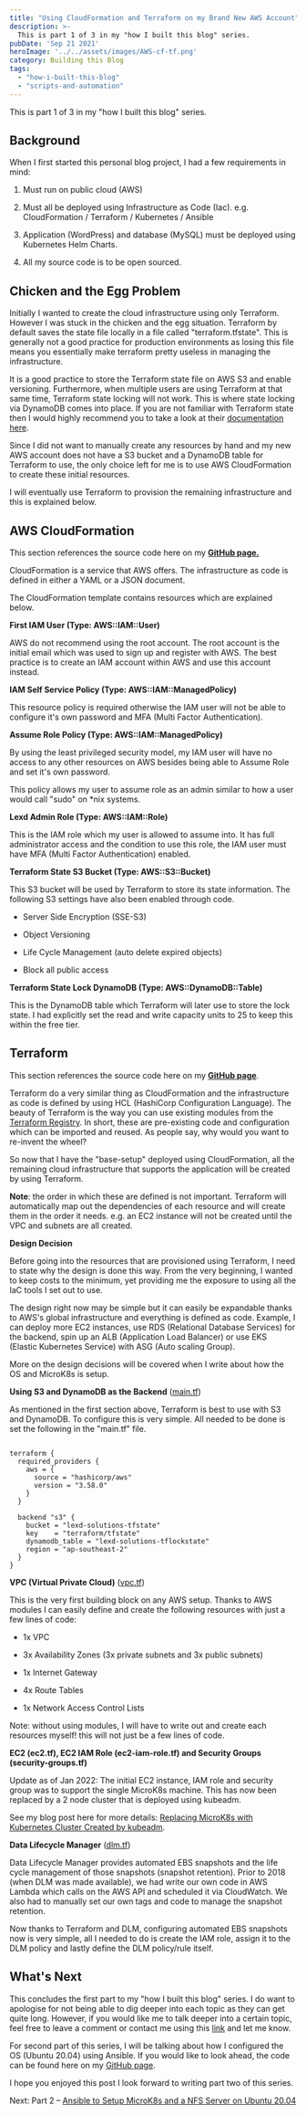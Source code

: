 ```yaml
---
title: "Using CloudFormation and Terraform on my Brand New AWS Account"
description: >-
  This is part 1 of 3 in my "how I built this blog" series.
pubDate: 'Sep 21 2021'
heroImage: '../../assets/images/AWS-cf-tf.png'
category: Building this Blog
tags:
  - "how-i-built-this-blog"
  - "scripts-and-automation"
---
```


This is part 1 of 3 in my "how I built this blog" series.

## Background

When I first started this personal blog project, I had a few requirements in mind:

1. Must run on public cloud (AWS)

3. Must all be deployed using Infrastructure as Code (Iac). e.g. CloudFormation / Terraform / Kubernetes / Ansible

5. Application (WordPress) and database (MySQL) must be deployed using Kubernetes Helm Charts.

7. All my source code is to be open sourced.

## Chicken and the Egg Problem

Initially I wanted to create the cloud infrastructure using only Terraform. However I was stuck in the chicken and the egg situation. Terraform by default saves the state file locally in a file called "terraform.tfstate". This is generally not a good practice for production environments as losing this file means you essentially make terraform pretty useless in managing the infrastructure.

It is a good practice to store the Terraform state file on AWS S3 and enable versioning. Furthermore, when multiple users are using Terraform at that same time, Terraform state locking will not work. This is where state locking via DynamoDB comes into place. If you are not familiar with Terraform state then I would highly recommend you to take a look at their [documentation here](https://www.terraform.io/docs/language/state/index.html).

Since I did not want to manually create any resources by hand and my new AWS account does not have a S3 bucket and a DynamoDB table for Terraform to use, the only choice left for me is to use AWS CloudFormation to create these initial resources.

I will eventually use Terraform to provision the remaining infrastructure and this is explained below.

## AWS CloudFormation

This section references the source code here on my **[GitHub page.](https://github.com/88lexd/lexd-solutions/tree/main/wordpress/1-infra-configuration/1-base-setup-cfn)**

CloudFormation is a service that AWS offers. The infrastructure as code is defined in either a YAML or a JSON document.

The CloudFormation template contains resources which are explained below.

**First IAM User (Type: AWS::IAM::User)**

AWS do not recommend using the root account. The root account is the initial email which was used to sign up and register with AWS. The best practice is to create an IAM account within AWS and use this account instead.

**IAM Self Service Policy (Type: AWS::IAM::ManagedPolicy)**

This resource policy is required otherwise the IAM user will not be able to configure it's own password and MFA (Multi Factor Authentication).

**Assume Role Policy (Type: AWS::IAM::ManagedPolicy)**

By using the least privileged security model, my IAM user will have no access to any other resources on AWS besides being able to Assume Role and set it's own password.

This policy allows my user to assume role as an admin similar to how a user would call "sudo" on \*nix systems.

**Lexd Admin Role (Type: AWS::IAM::Role)**

This is the IAM role which my user is allowed to assume into. It has full administrator access and the condition to use this role, the IAM user must have MFA (Multi Factor Authentication) enabled.

**Terraform State S3 Bucket (Type: AWS::S3::Bucket)**

This S3 bucket will be used by Terraform to store its state information. The following S3 settings have also been enabled through code.

- Server Side Encryption (SSE-S3)

- Object Versioning

- Life Cycle Management (auto delete expired objects)

- Block all public access

**Terraform State Lock DynamoDB (Type: AWS::DynamoDB::Table)**

This is the DynamoDB table which Terraform will later use to store the lock state. I had explicitly set the read and write capacity units to 25 to keep this within the free tier.

## Terraform

This section references the source code here on my [**GitHub page**](https://github.com/88lexd/lexd-solutions/tree/main/wordpress/1-infra-configuration/2-general-setup-aws-old).

Terraform do a very similar thing as CloudFormation and the infrastructure as code is defined by using HCL (HashiCorp Configuration Language). The beauty of Terraform is the way you can use existing modules from the [Terraform Registry](https://registry.terraform.io/). In short, these are pre-existing code and configuration which can be imported and reused. As people say, why would you want to re-invent the wheel?

So now that I have the "base-setup" deployed using CloudFormation, all the remaining cloud infrastructure that supports the application will be created by using Terraform.

**Note**: the order in which these are defined is not important. Terraform will automatically map out the dependencies of each resource and will create them in the order it needs. e.g. an EC2 instance will not be created until the VPC and subnets are all created.

**Design Decision**

Before going into the resources that are provisioned using Terraform, I need to state why the design is done this way. From the very beginning, I wanted to keep costs to the minimum, yet providing me the exposure to using all the IaC tools I set out to use.

The design right now may be simple but it can easily be expandable thanks to AWS's global infrastructure and everything is defined as code. Example, I can deploy more EC2 instances, use RDS (Relational Database Services) for the backend, spin up an ALB (Application Load Balancer) or use EKS (Elastic Kubernetes Service) with ASG (Auto scaling Group).

More on the design decisions will be covered when I write about how the OS and MicroK8s is setup.

**Using S3 and DynamoDB as the Backend** ([main.tf](https://github.com/88lexd/lexd-solutions/blob/main/aws-wordpress/1-infra-configuration/2-general-setup/main.tf))

As mentioned in the first section above, Terraform is best to use with S3 and DynamoDB. To configure this is very simple. All needed to be done is set the following in the "main.tf" file.

```

terraform {
  required_providers {
    aws = {
      source = "hashicorp/aws"
      version = "3.58.0"
    }
  }

  backend "s3" {
    bucket = "lexd-solutions-tfstate"
    key    = "terraform/tfstate"
    dynamodb_table = "lexd-solutions-tflockstate"
    region = "ap-southeast-2"
  }
}
```

**VPC (Virtual Private Cloud)** ([vpc.tf](https://github.com/88lexd/lexd-solutions/blob/main/aws-wordpress/1-infra-configuration/2-general-setup/vpc.tf))

This is the very first building block on any AWS setup. Thanks to AWS modules I can easily define and create the following resources with just a few lines of code:

- 1x VPC

- 3x Availability Zones (3x private subnets and 3x public subnets)

- 1x Internet Gateway

- 4x Route Tables

- 1x Network Access Control Lists

Note: without using modules, I will have to write out and create each resources myself! this will not just be a few lines of code.

**EC2 (ec2.tf), EC2 IAM Role (ec2-iam-role.tf) and Security Groups (security-groups.tf)**

Update as of Jan 2022: The initial EC2 instance, IAM role and security group was to support the single MicroK8s machine. This has now been replaced by a 2 node cluster that is deployed using kubeadm.

See my blog post here for more details: [Replacing MicroK8s with Kubernetes Cluster Created by kubeadm](https://lexdsolutions.com/2022/01/replacing-microk8s-with-kubernetes-cluster-created-by-kubeadm/).

**Data Lifecycle Manager** ([dlm.tf](https://github.com/88lexd/lexd-solutions/blob/main/aws-wordpress/1-infra-configuration/2-general-setup/dlm.tf))

Data Lifecycle Manager provides automated EBS snapshots and the life cycle management of those snapshots (snapshot retention). Prior to 2018 (when DLM was made available), we had write our own code in AWS Lambda which calls on the AWS API and scheduled it via CloudWatch. We also had to manually set our own tags and code to manage the snapshot retention.

Now thanks to Terraform and DLM, configuring automated EBS snapshots now is very simple, all I needed to do is create the IAM role, assign it to the DLM policy and lastly define the DLM policy/rule itself.

## What's Next

This concludes the first part to my "how I built this blog" series. I do want to apologise for not being able to dig deeper into each topic as they can get quite long. However, if you would like me to talk deeper into a certain topic, feel free to leave a comment or contact me using this [link](https://lexdsolutions.com/contact/) and let me know.

For second part of this series, I will be talking about how I configured the OS (Ubuntu 20.04) using Ansible. If you would like to look ahead, the code can be found here on my [GitHub page](https://github.com/88lexd/lexd-solutions/tree/main/aws-wordpress/2-os-configuration).

I hope you enjoyed this post I look forward to writing part two of this series.

Next: Part 2 – [Ansible to Setup MicroK8s and a NFS Server on Ubuntu 20.04](https://lexdsolutions.com/2021/09/setting-up-microk8s-and-a-nfs-server-using-ansible/)
